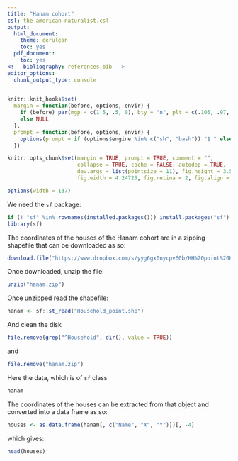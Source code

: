 ```yaml
---
title: "Hanam cohort"
csl: the-american-naturalist.csl
output:
  html_document:
    theme: cerulean
    toc: yes
  pdf_document:
    toc: yes
<!-- bibliography: references.bib -->
editor_options: 
  chunk_output_type: console
---
```


<!--
IMAGES:
Insert them with: ![alt text](image.png)
You can also resize them if needed: convert image.png -resize 50% image.png
If you want to center the image, go through HTML code:
<div style="text-align:center"><img src ="image.png"/></div>

REFERENCES:
For references: Put all the bibTeX references in the file "references.bib"
in the current folder and cite the references as @key or [@key] in the text.
Uncomment the bibliography field in the above header and put a "References"
title wherever you want to display the reference list.
-->

<style type="text/css">
.main-container {
  max-width: 1370px;
  margin-left: auto;
  margin-right: auto;
}
</style>

```r
knitr::knit_hooks$set(
  margin = function(before, options, envir) {
    if (before) par(mgp = c(1.5, .5, 0), bty = "n", plt = c(.105, .97, .13, .97))
    else NULL
  },
  prompt = function(before, options, envir) {
    options(prompt = if (options$engine %in% c("sh", "bash")) "$ " else "> ")
  })

knitr::opts_chunk$set(margin = TRUE, prompt = TRUE, comment = "",
                      collapse = TRUE, cache = FALSE, autodep = TRUE,
                      dev.args = list(pointsize = 11), fig.height = 3.5,
                      fig.width = 4.24725, fig.retina = 2, fig.align = "center")

options(width = 137)
```

We need the `sf` package:

```r
if (! "sf" %in% rownames(installed.packages())) install.packages("sf")
library(sf)
```

The coordinates of the houses of the Hanam cohort are in a zipping shapefile that
can be downloaded as so:

```r
download.file("https://www.dropbox.com/s/yyg6gx0nycpv60b/HH%20point%20Hanam.zip?raw=1", "hanam.zip")
```

Once downloaded, unzip the file:

```r
unzip("hanam.zip")
```

Once unzipped read the shapefile:

```r
hanam <- sf::st_read("Household_point.shp")
```

And clean the disk

```r
file.remove(grep("^Household", dir(), value = TRUE))
```

and 

```r
file.remove("hanam.zip")
```

Here the data, which is of `sf` class

```r
hanam
```

The coordinates of the houses can be extracted from that object and converted
into a data frame as so:

```r
houses <- as.data.frame(hanam[, c("Name", "X", "Y")])[, -4]
```

which gives:

```r
head(houses)
```

